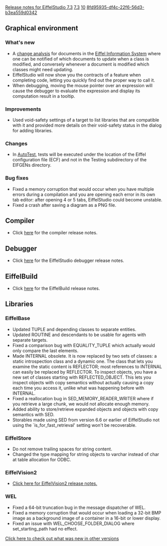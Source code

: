 [[Property:title|Release notes for EiffelStudio 7.3]]
[[Property:link_title|7.3]]
[[Property:weight|10]]
[[Property:uuid|8fd95935-df4c-22f6-56d3-b3ea559d0342]]
==Graphical environment==

===What's new===
* A [[change analysis]] for documents in the [[Eiffel Information System]] where one can be notified of which documents to update when a class is modified, and conversely whenever a document is modified which classes might need updating.
* EiffelStudio will now show you the contracts of a feature when completing code, letting you quickly find out the proper way to call it.
* When debugging, moving the mouse pointer over an expression will cause the debugger to evaluate the expression and display its computation result in a tooltip.

===Improvements===
* Used void-safety settings of a target to list libraries that are compatible with it and provided more details on their void-safety status in the dialog for adding libraries.

===Changes===
* In [[AutoTest]], tests will be executed under the location of the Eiffel configuration file (ECF) and not in the Testing subdirectory of the EIFGENs directory.

===Bug fixes===
* Fixed a memory corruption that would occur when you have multiple errors during a compilation and you are opening each error in its own tab editor: after opening 4 or 5 tabs, EiffelStudio could become unstable. 
* Fixed a crash after saving a diagram as a PNG file.

==Compiler==
* Click [[Major changes between ISE Eiffel 7.2 and ISE Eiffel 7.3|here]] for the compiler release notes.

==Debugger==
* Click [[Release notes for EiffelStudio 7.3 related to the debugger|here]]  for the EiffelStudio debugger release notes.

==EiffelBuild==
* Click [[EiffelBuild Version History|here]]  for the EiffelBuild release notes.

==Libraries==

===EiffelBase===
* Updated <e>TUPLE</e> and depending classes to separate entities.
* Updated <e>ROUTINE</e> and descendants to be usable for agents with separate targets.
* Fixed a comparison bug with <e>EQUALITY_TUPLE</e> which actually would only compare the last elements.
* Made <e>INTERNAL</e> obsolete. It is now replaced by two sets of classes: a static introspection class and a dynamic one. The class that lets you examine the static content is <e>REFLECTOR</e>; most references to <e>INTERNAL</e> can easily be replaced by <e>REFLECTOR</e>. To inspect objects, you have a new set of classes starting with <e>REFLECTED_OBJECT</e>. This lets you inspect objects with copy semantics without actually causing a copy each time you access it, unlike what was happening before with <e>INTERNAL</e>.
* Fixed a reallocation bug in <e>SED_MEMORY_READER_WRITER</e> where if you retrieve a large chunk, we would not allocate enough memory.
* Added ability to store/retrieve expanded objects and objects with copy semantics with SED.
* Storables made using SED from version 6.6 or earlier of EiffelStudio not using the `is_for_fast_retrieval' setting won't be recoverable.

===EiffelStore===
* Do not remove trailing spaces for string content.
* Changed the type mapping for string objects to varchar instead of char at table allocation for ODBC.

===EiffelVision2===
* [[Revisions and Bug Fixes|Click here for EiffelVision2 release notes.]]

===WEL===
* Fixed a 64-bit truncation bug in the message dispatcher of WEL.
* Fixed a memory corruption that would occur when loading a 32-bit BMP image as a background image of a container in a 16-bit or lower display.
* Fixed an issue with <e>WEL_CHOOSE_FOLDER_DIALOG</e> where <e>set_starting_path</e> had no effect.

[[EiffelStudio release notes|Click here to check out what was new in other versions]]

